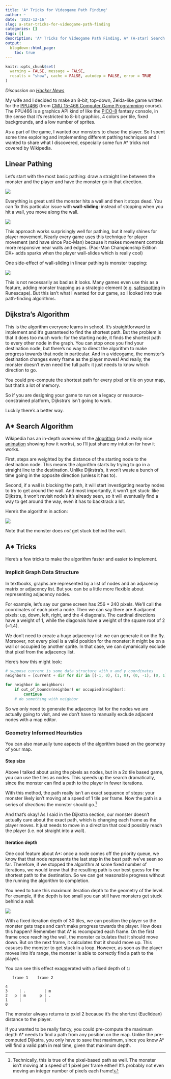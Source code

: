 ```yaml
---
title: 'A* Tricks for Videogame Path Finding'
author: ~
date: '2023-12-16'
slug: a-star-tricks-for-videogame-path-finding
categories: []
tags: []
description: 'A* Tricks for Videogame Path Finding, A* (A-star) Search Algorithm'
output:
  blogdown::html_page:
    toc: true
---
```


```r
knitr::opts_chunk$set(
  warning = FALSE, message = FALSE,
  results = "show", cache = FALSE, autodep = FALSE, error = TRUE
)
```

*Discussion on [Hacker News](https://news.ycombinator.com/item?id=38833658)*

My wife and I decided to make an 8-bit, top-down, Zelda-like game written
for the [PPU466](https://github.com/15-466/15-466-f23-base1)
(from [CMU 15-466 Computer Game Programming](http://graphics.cs.cmu.edu/courses/15-466-f23/) course).
The PPU466 is a graphics API kind of like the [PICO-8](https://www.lexaloffle.com/pico-8.php)
fantasy console, in the sense that it's restricted to 8-bit graphics,
4 colors per tile, fixed backgrounds, and a low number of sprites.

As a part of the game, I wanted our monsters to chase the player.
So I spent some time exploring and implementing different pathing techniques and
I wanted to share what I discovered, especially some fun A* tricks
not covered by Wikipedia.

## Linear Pathing

Let's start with the most basic pathing: draw
a straight line between the monster and the player
and have the monster go in that direction.

![](linear-basic.gif)

Everything is great until the monster hits a wall
and then it stops dead. You can fix this particular issue
with **wall-sliding**: instead of stopping when you hit a wall,
you move along the wall.

![](linear-wall-slide.gif)

This approach works surprisingly well for pathing,
but it really shines for player movement.
Nearly every game uses this technique for player movement
(and have since Pac-Man) because it makes movement controls more responsive
near walls and edges.
(Pac-Man Championship Edition DX+ adds
sparks when the player wall-slides which is really cool)

One side-effect of wall-sliding in linear pathing is monster trapping:

![](linear-wall-slide-trap.gif)

This is not necessarily as bad as it looks. Many
games even use this as a feature, adding monster
trapping as a strategic element (e.g. [safespotting](https://oldschool.runescape.wiki/w/Safespot)
in Runescape).
But this isn't what I wanted for our game, so I looked
into true path-finding algorithms.

## Dijkstra's Algorithm

This is the algorithm everyone learns in school.
It's straightforward to implement and
it's guaranteed to find the shortest path.
But the problem is that it does too much work:
for the starting node, it finds the shortest
path to every other node in the graph. You can
stop once you find your destination node,
but there's no way to direct the algorithm
to make progress towards that node in particular.
And in a videogame, the monster's destination
changes every frame as the player moves!
And really, the monster doesn't even need the full
path: it just needs to know which direction to go.


You could pre-compute the shortest path for every
pixel or tile on your map, but that's a lot of
memory.

So if you are designing your game to run on a legacy
or resource-constrained platform, Dijkstra's isn't
going to work.

Luckily there's a better way.

## A* Search Algorithm

Wikipedia has an in-depth overview of the
[algorithm](https://en.wikipedia.org/wiki/A*_search_algorithm)
(and a really nice [animation](https://en.wikipedia.org/wiki/A*_search_algorithm#/media/File:Weighted_A_star_with_eps_5.gif)
showing how it works), so I'll just share my intution
for how it works.

First, steps are weighted by the distance of the starting
node to the destination node. This means the algorithm
starts by trying to go in a straight line to the destination.
Unlike Dijkstra's, it won't waste a bunch of time going
in the opposite direction (unless it has to).

Second, if a wall is blocking the path, it will start
investigating nearby nodes to try to get around the wall.
And most importantly, it won't get stuck:
like Dijkstra, it won't revisit node's it's already seen,
so it will eventually find a way to get around the way,
even it has to backtrack a lot.

Here's the algorithm in action:

![](a-star.gif)

Note that the monster does *not* get stuck behind the wall.

## A* Tricks

Here's a few tricks to make the algorithm faster
and easier to implement.

### Implicit Graph Data Structure

In textbooks, graphs are represented by a list of nodes
and an adjacency matrix or adjacency list. But you can be
a little more flexible about representing adjacency nodes.

For example, let's say our game screen has 256 * 240 pixels.
We'll call the coordinates of each pixel a node. Then we can say
there are 8 adjacent pixels: up, down, left, right, and
the 4 diagonals. The cardinal directions have a weight of 1,
while the diagonals have a weight of the square root of 2 (~1.4).

We don't need to create a huge adjacency list: we can
generate it on the fly. Moreover, not every pixel
is a valid position for the monster: it might be on a wall
or occupied by another sprite. In that case, we can
dynamically exclude that pixel from the adjacency list.

Here's how this might look:

```python
# suppose current is some data structure with x and y coordinates
neighbors = [current + dir for dir in [(-1, 0), (1, 0), (0, -1), (0, 1), (-1, -1), (-1, 1), (1, -1), (1, 1)]]

for neighbor in neighbors:
    if out_of_bounds(neighbor) or occupied(neighbor):
        continue
    # do something with neighbor
```

So we only need to generate the adjacency list for the nodes
we are actually going to visit, and we don't have to manually
exclude adjacent nodes with a map editor.

### Geometry Informed Heuristics

You can also manually tune aspects of the algorithm
based on the geometry of your map.

#### Step size

Above I talked about using the pixels as nodes, but in a 2d
tile based game, you can use the tiles as nodes. This speeds
up the search dramatically, since the monster can find a path
to the player in fewer iterations.

With this method, the path really isn't an exact sequence of
steps: your monster likely isn't moving at a speed of
1 tile per frame. Now the path is a series of *directions* the monster should go.^[
Technically, this is true of the pixel-based path as well. The monster
isn't moving at a speed of 1 pixel per frame either! It's probably not even
moving an integer number of pixels each frame!
]

And that's okay! As I said in the Dijkstra section,
our monster doesn't actually care about the exact path,
which is changing each frame as the player moves. It just needs
to move in a direction that could possibly reach the player
(i.e. not straight into a wall).

#### Iteration depth

One cool feature about A*: once a node comes off
the priority queue, we know that that node represents
the last step in the best path we've seen so far.
Therefore, if we stopped the algorithm at some fixed number of
iterations, we would know that the resulting path
is our best guess for the shortest path to the destination.
So we can get reasonable progress without the running the algorithm
to completion.

You need to tune this maximum iteration depth to the geometry of the level.
For example, if the depth is too small you can still
have monsters get stuck behind a wall:

![](a-star-depth.gif)

With a fixed iteration depth of 30 tiles, we can position the player
so the monster gets traps and can't make progress towards the player.
How does this happen? Remember that A* is recomputed each frame.
On the first frame once reaching the wall, the monster calculates that it should move down.
But on the next frame, it calculates that it should move up.
This casuses the monster to get stuck in a loop.
However, as soon as the player moves into it's range,
the monster is able to correctly find a path to the player.

You can see this effect exaggerated with a fixed depth of `1`:
```
   frame 1    frame 2

4
3     | .        | m
2   p | m      p | .
1     |          |
0
```
The monster always returns to pxiel 2 because it's the shortest
(Euclidean) distance to the player.

If you wanted to be really fancy, you could pre-compute
the maximum depth A* needs to find a path from any position
on the map.
Unlike the pre-computed Dijkstra, you only have to
save that maximum, since you know A* will find a valid path
in real time, given that maximum depth.

